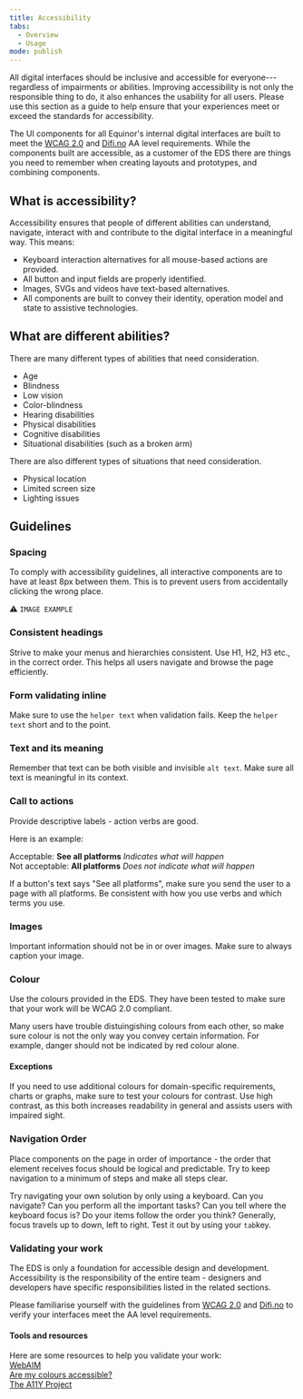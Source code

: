 ```yaml
---
title: Accessibility
tabs:
  - Overview
  - Usage
mode: publish
---
```



All digital interfaces should be inclusive and accessible for everyone---regardless of impairments or abilities. 
Improving accessibility is not only the responsible thing to do, it also enhances the usability for all users. 
Please use this section as a guide to help ensure that your experiences meet or exceed the standards for accessibility. 

The UI components for all Equinor's internal digital interfaces are built to meet the [WCAG 2.0](https://www.w3.org/TR/WCAG20/) and [Difi.no](https://uu.difi.no) AA level requirements. While the components built are accessible, as a customer of the EDS there are things you need to remember when creating layouts and prototypes, and combining components. 


## What is accessibility?

Accessibility ensures that people of different abilities can understand, navigate, interact with and contribute to the digital interface in a meaningful way. 
This means: 
* Keyboard interaction alternatives for all mouse-based actions are provided. 
* All button and input fields are properly identified. 
* Images, SVGs and videos have text-based alternatives. 
* All components are built to convey their identity, operation model and state to assistive technologies. 


## What are different abilities?

There are many different types of abilities that need consideration. 

* Age  
* Blindness
* Low vision 
* Color-blindness 
* Hearing disabilities
* Physical disabilities
* Cognitive disabilities
* Situational disabilities (such as a broken arm)

There are also different types of situations that need consideration. 

* Physical location
* Limited screen size 
* Lighting issues


## Guidelines


### Spacing

To comply with accessibility guidelines, all interactive components are to have at least 8px between them. This is to prevent users from accidentally clicking the wrong place.

:warning: `IMAGE EXAMPLE`


### Consistent headings

Strive to make your menus and hierarchies consistent. 
Use H1, H2, H3 etc., in the correct order. This helps all users navigate and browse the page efficiently.


### Form validating inline

Make sure to use the `helper text` when validation fails. Keep the `helper text` short and to the point.  


### Text and its meaning

Remember that text can be both visible and invisible `alt text`. 
Make sure all text is meaningful in its context.


### Call to actions

Provide descriptive labels - action verbs are good. 

Here is an example: 

Acceptable: **See all platforms** _Indicates what will happen_  
Not acceptable: **All platforms** _Does not indicate what will happen_  

If a button's text says "See all platforms", make sure you send the user to a page with all platforms. 
Be consistent with how you use verbs and which terms you use. 


### Images

Important information should not be in or over images. 
Make sure to always caption your image. 


### Colour

Use the colours provided in the EDS. They have been tested to make sure that your work will be WCAG 2.0 compliant.

Many users have trouble distuingishing colours from each other, so make sure colour is not the only way you convey certain information. 
For example, danger should not be indicated by red colour alone.

#### Exceptions  
If you need to use additional colours for domain-specific requirements, charts or graphs, make sure to test your colours for contrast. 
Use high contrast, as this both increases readability in general and assists users with impaired sight. 


### Navigation Order 

Place components on the page in order of importance - the order that element receives focus should be logical and predictable. Try to keep navigation to a minimum of steps and make all steps clear.

Try navigating your own solution by only using a keyboard. Can you navigate? Can you perform all the important tasks? Can you tell where the keyboard focus is? 
Do your items follow the order you think? Generally, focus travels up to down, left to right. Test it out by using your `tab`key.


### Validating your work

The EDS is only a foundation for accessible design and development. 
Accessibility is the responsibility of the entire team - designers and developers have specific responsibilities listed in the related sections. 

Please familiarise yourself with the guidelines from [WCAG 2.0](https://www.w3.org/TR/WCAG20/) and [Difi.no](https://uu.difi.no) to verify your interfaces meet the AA level requirements. 

#### Tools and resources

Here are some resources to help you validate your work:  
[WebAIM](https://webaim.org/)   
[Are my colours accessible?](https://www.aremycoloursaccessible.com/)   
[The A11Y Project](https://a11yproject.com/) 
